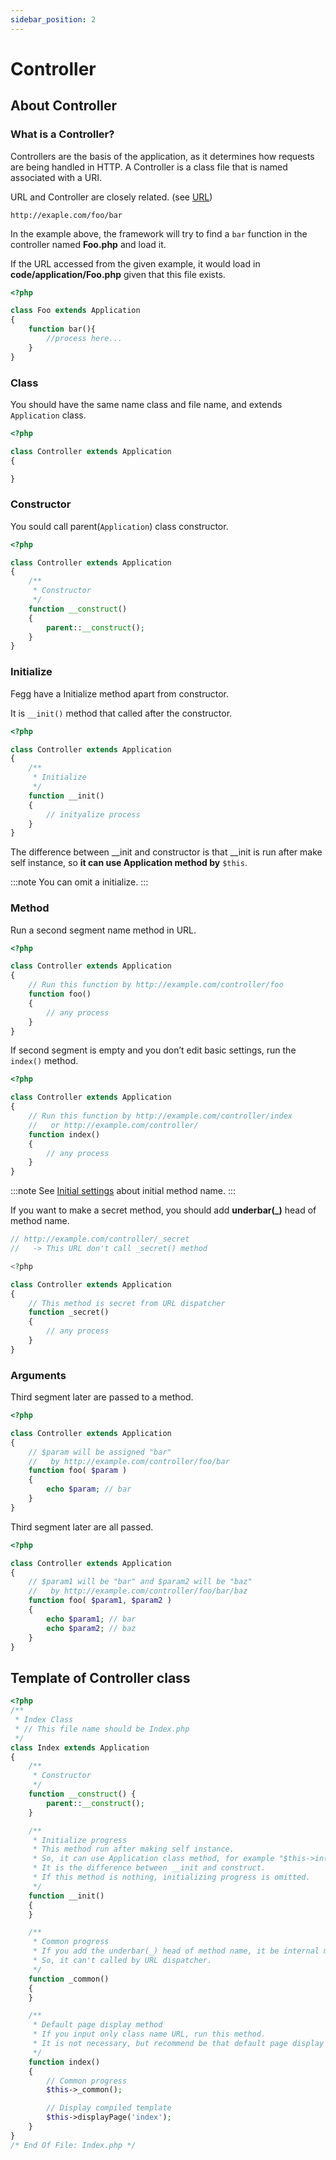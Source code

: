 ```yaml
---
sidebar_position: 2
---
```


# Controller

## About Controller

### What is a Controller?

Controllers are the basis of the application, as it determines how requests are being handled in HTTP. A Controller is a class file that is named associated with a URI.

URL and Controller are closely related. (see [URL](/docs/fegg/basic/url))

```
http://exaple.com/foo/bar
```

In the example above, the framework will try to find a `bar` function in the controller named **Foo.php** and load it.

If the URL accessed from the given example, it would load in **code/application/Foo.php** given that this file exists.

```php title="code/application/Foo.php"
<?php

class Foo extends Application
{
    function bar(){
        //process here...
    }
}
```

### Class

You should have the same name class and file name, and extends `Application` class.

```php title="code/application/Controller.php"
<?php

class Controller extends Application
{

}
```

### Constructor

You sould call parent(`Application`) class constructor.

```php title="code/application/Controller.php"
<?php

class Controller extends Application
{
    /**
     * Constructor
     */
    function __construct()
    {
        parent::__construct();
    }
}
```

### Initialize

Fegg have a Initialize method apart from constructor.

It is `__init()` method that called after the constructor.

```php title="code/application/Controller.php"
<?php

class Controller extends Application
{
    /**
     * Initialize
     */
    function __init()
    {
        // inityalize process
    }
}
```

The difference between \__init and constructor is that \__init is run after make self instance, so **it can use Application method by** `$this`.

:::note
You can omit a initialize.
:::

### Method

Run a second segment name method in URL.

```php title="code/application/Controller.php"
<?php

class Controller extends Application
{
    // Run this function by http://example.com/controller/foo
    function foo()
    {
        // any process
    }
}
```

If second segment is empty and you don’t edit basic settings, run the `index()` method.

```php title="code/application/Controller.php"
<?php

class Controller extends Application
{
    // Run this function by http://example.com/controller/index
    //   or http://example.com/controller/
    function index()
    {
        // any process
    }
}
```

:::note
See [Initial settings](/docs/fegg/first/config) about initial method name.
:::

If you want to make a secret method, you should add **underbar(_)** head of method name.

```php title="code/application/Controller.php"
// http://example.com/controller/_secret
//   -> This URL don't call _secret() method

<?php

class Controller extends Application
{
    // This method is secret from URL dispatcher
    function _secret()
    {
        // any process
    }
}
```

### Arguments

Third segment later are passed to a method.

```php title="code/application/Controller.php"
<?php

class Controller extends Application
{
    // $param will be assigned "bar"
    //   by http://example.com/controller/foo/bar
    function foo( $param )
    {
        echo $param; // bar
    }
}
```

Third segment later are all passed.

```php title="code/application/Controller.php"
<?php

class Controller extends Application
{
    // $param1 will be "bar" and $param2 will be "baz"
    //   by http://example.com/controller/foo/bar/baz
    function foo( $param1, $param2 )
    {
        echo $param1; // bar
        echo $param2; // baz
    }
}
```


## Template of Controller class

```php title="code/application/Index.php"
<?php
/**
 * Index Class
 * // This file name should be Index.php
 */
class Index extends Application
{
    /**
     * Constructor
     */
    function __construct() {
        parent::__construct();
    }

    /**
     * Initialize progress
     * This method run after making self instance.
     * So, it can use Application class method, for example "$this->in()".
     * It is the difference between __init and construct.
     * If this method is nothing, initializing progress is omitted.
     */
    function __init()
    {
    }

    /**
     * Common progress
     * If you add the underbar(_) head of method name, it be internal method.
     * So, it can't called by URL dispatcher.
     */
    function _common()
    {
    }

    /**
     * Default page display method
     * If you input only class name URL, run this method.
     * It is not necessary, but recommend be that default page display method name is index.
     */
    function index()
    {
        // Common progress
        $this->_common();

        // Display compiled template
        $this->displayPage('index');
    }
}
/* End Of File: Index.php */
```